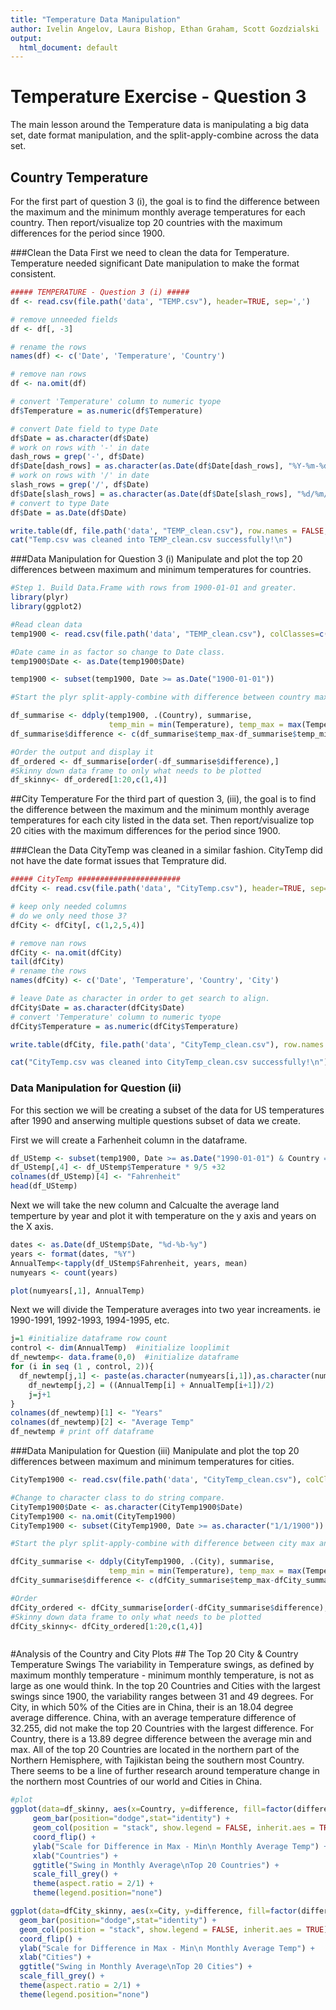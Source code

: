 ---
title: "Temperature Data Manipulation"
author: Ivelin Angelov, Laura Bishop, Ethan Graham, Scott Gozdzialski
output: 
  html_document: default
---

# Temperature Exercise - Question 3

The main lesson around the Temperature data is manipulating a big data set, date format manipulation, and the split-apply-combine across the data set.

## Country Temperature
For the first part of question 3 (i), the goal is to find the difference between the maximum and the minimum monthly average 
temperatures for each country.  Then report/visualize top 20 countries 
with the maximum differences for the period since 1900.

###Clean the Data
First we need to clean the data for Temperature.  Temperature needed significant Date manipulation to make the format consistent.
```{r}
##### TEMPERATURE - Question 3 (i) #####
df <- read.csv(file.path('data', "TEMP.csv"), header=TRUE, sep=',')

# remove unneeded fields
df <- df[, -3]

# rename the rows
names(df) <- c('Date', 'Temperature', 'Country')

# remove nan rows
df <- na.omit(df)

# convert 'Temperature' column to numeric tyope
df$Temperature = as.numeric(df$Temperature)

# convert Date field to type Date
df$Date = as.character(df$Date)
# work on rows with '-' in date
dash_rows = grep('-', df$Date)
df$Date[dash_rows] = as.character(as.Date(df$Date[dash_rows], "%Y-%m-%d"))
# work on rows with '/' in date
slash_rows = grep('/', df$Date)
df$Date[slash_rows] = as.character(as.Date(df$Date[slash_rows], "%d/%m/%Y"))
# convert to type Date
df$Date = as.Date(df$Date)

write.table(df, file.path('data', "TEMP_clean.csv"), row.names = FALSE, sep=',')
cat("Temp.csv was cleaned into TEMP_clean.csv successfully!\n")
```

###Data Manipulation for Question 3 (i)
Manipulate and plot the top 20 differences between maximum and minimum temperatures for countries.

```{r}
#Step 1. Build Data.Frame with rows from 1900-01-01 and greater.
library(plyr)
library(ggplot2)

#Read clean data
temp1900 <- read.csv(file.path('data', "TEMP_clean.csv"), colClasses=c("Date", 'numeric', 'character'), sep=',')

#Date came in as factor so change to Date class. 
temp1900$Date <- as.Date(temp1900$Date)

temp1900 <- subset(temp1900, Date >= as.Date("1900-01-01"))

#Start the plyr split-apply-combine with difference between country max and min Monthly.AverageTemp. Compute the difference between maximum & minimum temperature and order the result.

df_summarise <- ddply(temp1900, .(Country), summarise,
                      temp_min = min(Temperature), temp_max = max(Temperature))
df_summarise$difference <- c(df_summarise$temp_max-df_summarise$temp_min)

#Order the output and display it
df_ordered <- df_summarise[order(-df_summarise$difference),]
#Skinny down data frame to only what needs to be plotted
df_skinny<- df_ordered[1:20,c(1,4)]

```


##City Temperature
For the third part of question 3,  (iii), the goal is to find the difference between the maximum and the minimum monthly average 
temperatures for each city listed in the data set.  Then report/visualize top 20 cities with the maximum differences for the period since 1900.

###Clean the Data
CityTemp was cleaned in a similar fashion.  CityTemp did not have the date format issues that Temprature did.
```{r}
##### CityTemp #######################
dfCity <- read.csv(file.path('data', "CityTemp.csv"), header=TRUE, sep=',', stringsAsFactors = FALSE)

# keep only needed columns
# do we only need those 3?
dfCity <- dfCity[, c(1,2,5,4)]

# remove nan rows
dfCity <- na.omit(dfCity)
tail(dfCity)
# rename the rows
names(dfCity) <- c('Date', 'Temperature', 'Country', 'City')

# leave Date as character in order to get search to align.
dfCity$Date = as.character(dfCity$Date)
# convert 'Temperature' column to numeric tyope
dfCity$Temperature = as.numeric(dfCity$Temperature)

write.table(dfCity, file.path('data', "CityTemp_clean.csv"), row.names = FALSE, sep=',')

cat("CityTemp.csv was cleaned into CityTemp_clean.csv successfully!\n")


```
### Data Manipulation for Question (ii)
For this section we will be creating a subset of the data for US temperatures after 1990 and anserwing multiple questions subset of data we create.

First we will create a Farhenheit column in the dataframe.
```{r}
df_UStemp <- subset(temp1900, Date >= as.Date("1990-01-01") & Country =="United States")
df_UStemp[,4] <- df_UStemp$Temperature * 9/5 +32
colnames(df_UStemp)[4] <- "Fahrenheit"
head(df_UStemp)
```
Next we will take the new column and Calcualte the average land temperture by year and plot it with temperature on the y axis and years on the X axis.

```{r}
dates <- as.Date(df_UStemp$Date, "%d-%b-%y")
years <- format(dates, "%Y")
AnnualTemp<-tapply(df_UStemp$Fahrenheit, years, mean)
numyears <- count(years)

plot(numyears[,1], AnnualTemp)
```

Next we will divide the Temperature averages into two year increaments. ie 1990-1991, 1992-1993, 1994-1995, etc.

```{r}
j=1 #initialize dataframe row count
control <- dim(AnnualTemp)  #initialize looplimit
df_newtemp<- data.frame(0,0)  #initialize dataframe
for (i in seq (1 , control, 2)){
  df_newtemp[j,1] <- paste(as.character(numyears[i,1]),as.character(numyears[i+1,1]))
	df_newtemp[j,2] = ((AnnualTemp[i] + AnnualTemp[i+1])/2)
	j=j+1
}
colnames(df_newtemp)[1] <- "Years"
colnames(df_newtemp)[2] <- "Average Temp"
df_newtemp # print off dataframe
```


###Data Manipulation for Question (iii)
Manipulate and plot the top 20 differences between maximum and minimum temperatures for cities.

```{r}
CityTemp1900 <- read.csv(file.path('data', "CityTemp_clean.csv"), colClasses=c("Date", 'numeric', 'character', 'character'), sep=',')

#Change to character class to do string compare.
CityTemp1900$Date <- as.character(CityTemp1900$Date)
CityTemp1900 <- na.omit(CityTemp1900)
CityTemp1900 <- subset(CityTemp1900, Date >= as.character("1/1/1900"))

#Start the plyr split-apply-combine with difference between city max and min Temperature. Compute the difference between maximum & minimum #Temperature and order the result.

dfCity_summarise <- ddply(CityTemp1900, .(City), summarise,
                      temp_min = min(Temperature), temp_max = max(Temperature))
dfCity_summarise$difference <- c(dfCity_summarise$temp_max-dfCity_summarise$temp_min)

#Order
dfCity_ordered <- dfCity_summarise[order(-dfCity_summarise$difference),]
#Skinny down data frame to only what needs to be plotted
dfCity_skinny<- dfCity_ordered[1:20,c(1,4)]



```

#Analysis of the Country and City Plots
## The Top 20 City & Country Temperature Swings
The variability in Temperature swings, as defined by maximum monthly temperature - minimum monthly temperature, is not as large as one would think.  In the top 20 Countries and Cities with the largest swings since 1900, the variability ranges between 31 and 49 degrees.  For City, in which 50% of the Cities are in China, their is an 18.04 degree average difference.  China, with an average temperature difference of 32.255, did not make the top 20 Countries with the largest difference.  For Country, there is a 13.89 degree difference between the average min and max.  All of the top 20 Countries are located in the northern part of the Northern Hemisphere, with Tajikistan being the southern most Country.  There seems to be a line of further research around temperature change in the northern most Countries of our world and Cities in China.

```{r echo=FALSE, fig.height=5, fig.width=3.5, fig.show='hold', out.extra='style="float:left"'}
#plot
ggplot(data=df_skinny, aes(x=Country, y=difference, fill=factor(difference))) +
     geom_bar(position="dodge",stat="identity") +
     geom_col(position = "stack", show.legend = FALSE, inherit.aes = TRUE) +
     coord_flip() +
     ylab("Scale for Difference in Max - Min\n Monthly Average Temp") +
     xlab("Countries") +
     ggtitle("Swing in Monthly Average\nTop 20 Countries") +
     scale_fill_grey() +
     theme(aspect.ratio = 2/1) +
     theme(legend.position="none")

ggplot(data=dfCity_skinny, aes(x=City, y=difference, fill=factor(difference))) +
  geom_bar(position="dodge",stat="identity") +
  geom_col(position = "stack", show.legend = FALSE, inherit.aes = TRUE) +
  coord_flip() +
  ylab("Scale for Difference in Max - Min\n Monthly Average Temp") +
  xlab("Cities") +
  ggtitle("Swing in Monthly Average\nTop 20 Cities") +
  scale_fill_grey() +
  theme(aspect.ratio = 2/1) +
  theme(legend.position="none")

```
